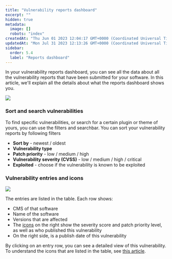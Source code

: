 ```yaml
---
title: "Vulnerability reports dashboard"
excerpt: ""
hidden: true
metadata: 
  image: []
  robots: "index"
createdAt: "Thu Jun 01 2023 12:04:17 GMT+0000 (Coordinated Universal Time)"
updatedAt: "Mon Jul 31 2023 12:13:26 GMT+0000 (Coordinated Universal Time)"
sidebar:
  order: 5.4
  label: "Reports dashboard"
---
```


In your vulnerability reports dashboard, you can see all the data about all the vulnerability reports that have been submitted for your software. In this article, we'll explain all the details about what the reports dashboard shows you.

![](@images/mvdp-reports-dashboard.png)



### Sort and search vulnerabilities
To find specific vulnerabilities, or search for a certain plugin or theme of yours, you can use the filters and searchbar.
You can sort your vulnerability reports by following filters
- **Sort by** - newest / oldest
- **Vulnerability type**
- **Patch priority** - low / medium / high
- **Vulnerability severity (CVSS)** - low / medium / high / critical
- **Exploited** - choose if the vulnerability is known to be exploited

### Vulnerability entries and icons

![](@images/mvdp-vulnerability-entry-row.png)

The entries are listed in the table. Each row shows:
- CMS of that software
- Name of the software
- Versions that are affected
- The <a href="/faq-troubleshooting/other/list-of-vulnerability-icons" target="_blank">icons</a> on the right show the severity score and patch priority level, as well as who published this vulnerability
- On the right side, is a publish date of this vulnerability

By clicking on an entry row, you can see a detailed view of this vulnerability.
To understand the icons that are listed in the table, see [this article](/faq-troubleshooting/other/list-of-vulnerability-icons/).
